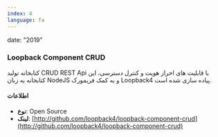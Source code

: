 ```yaml
---
index: 4
language: fa
---
```


date: "2019"

### Loopback Component CRUD

کتابخانه تولید CRUD REST Api با قابلیت های احراز هویت و کنترل دسترسی، این کتابخانه به زبان NodeJS و به کمک فریمورک Loopback4 پیاده سازی شده است.

#### اطلاعات

-   **نوع**: Open Source
-   **لینک**: [http://github.com/loopback4/loopback-component-crud](http://github.com/loopback4/loopback-component-crud)
